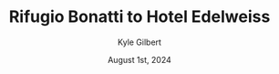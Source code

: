 ---
author: Kyle Gilbert
date: August 1st, 2024
id: OU29vQ4urk
parent: bQZ6JTM4hJ
route: tour-du-mont-blanc-2024/16648518987
gain: 3141
loss: 4471
miles: 13.02
time: 6,6
categories: stage
title: Rifugio Bonatti to Hotel Edelweiss
readOnly: true
---